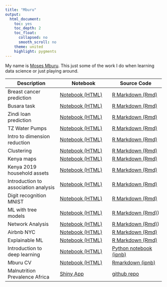 ```yaml
---
title: "Mburu"
output:
  html_document:
    toc: yes
    toc_depth: 2
    toc_float:
      collapsed: no
      smooth_scroll: no
    theme: united
    highlight: pygments
---
```


My name is [Moses Mburu](https://m-mburu.github.io/cv/cv_mburu.html). This just some of the work I do when learning data science or just playing around.

| Description | Notebook | Source Code
| ------------- | ------------- | ------------- |
| Breast cancer prediction | [Notebook (HTML)](https://m-mburu.github.io/breast_cancer_prediction/cancer_data.html) | [R Markdown (Rmd)](breast_cancer_prediction/cancer_data.Rmd)  |
| Busara task | [Notebook (HTML)](https://m-mburu.github.io/busara_task/busara-data-analysis.html) | [R Markdown (Rmd)](busara_task/busara data analysis.Rmd)  |
| Zindi loan prediction | [Notebook (HTML)](https://m-mburu.github.io/loan_prediction/loan_prediction.html) | [R Markdown (Rmd)](loan_prediction/loan_prediction.Rmd)  |
| TZ Water Pumps | [Notebook (HTML)](https://m-mburu.github.io/water_pumps_tz/water_pumps.html) | [R Markdown (Rmd)](water_pumps_tz/water_pumps.Rmd)  |
| Intro to dimension reduction | [Notebook (HTML)](https://m-mburu.github.io/introduction-to-advanced-dimensionality-reduction/introduction_dimensionality_reduction.html) | [R Markdown (Rmd)](ntroduction-to-advanced-dimensionality-reduction/introduction_dimensionality_reduction.Rmd)  |
| Clustering | [Notebook (HTML)](https://m-mburu.github.io/introduction-to-advanced-dimensionality-reduction/clustering_fashion_mnist.html) | [R Markdown (Rmd)](ntroduction-to-advanced-dimensionality-reduction/clustering_fashion_mnist.Rmd)  |
| Kenya maps | [Notebook (HTML)](https://m-mburu.github.io/kenya_population/kenya_maps.html) | [R Markdown (Rmd)](/kenya_population/kenya_maps.Rmd)  |
| Kenya 2019 household assets | [Notebook (HTML)](https://m-mburu.github.io/kenya_population/household_assets_2019census.html) | [R Markdown (Rmd)](/kenya_population/household_assets_2019census.Rmd)  | 
| Introduction to association analysis |[Notebook (HTML)](https://m-mburu.github.io/association_analysis/association_analysis.html) | [R Markdown (Rmd)](/association_analysis/association_analysis.Rmd)  |
| Digit recognition MNIST |[Notebook (HTML)](https://m-mburu.github.io/kaggle/mnist_digits/mnist.html) | [R Markdown (Rmd)](/kaggle/mnist_digits/mnist.Rmd)|
| ML with tree models|[Notebook (HTML)](https://m-mburu.github.io/datacamp/ml_tree_methods_r/ml_tree_methods.html) | [R Markdown (Rmd)](/datacamp/ml_tree_methods_r/ml_tree_methods.Rmd))|
| Network Analysis |[Notebook (HTML)](https://m-mburu.github.io/datacamp/network-analysis-in-r/network_analysis_r.html) | [R Markdown (Rmd)](/datacamp/network-analysis-in-r/network_analysis_r.Rmd))|
| Airbnb NYC |[Notebook (HTML)](https://m-mburu.github.io/kaggle/newyork_airbnb/newyork_airbnb.html) | [R Markdown (Rmd)](/kaggle/newyork_airbnb/newyork_airbnb.Rmd)|
| Explainable ML |[Notebook (HTML)](https://m-mburu.github.io/kaggle/heart_disease/heart_disease.html) | [R Markdown (Rmd)](/kaggle/heart_disease/heart_disease.Rmd)|
| Introduction to deep learning |[Notebook (HTML)](https://m-mburu.github.io/datacamp/introduction_deeplearning/introduction-to-deep-learning-in-python.html) | [Python notebook (ipnb)](/datacamp/introduction_deeplearning/introduction-to-deep-learning-in-python.ipynb)|
| Mburu CV |[Notebook (HTML)](https://m-mburu.github.io/cv/cv_mburu.html) | [Rmarkdown (ipnb)](/cv/cv_mburu.Rmd)|
| Malnutrition Prevalence Africa |[Shiny App ](https://mmburu.shinyapps.io/maln_prev_africa/) | [github repo](https://github.com/m-mburu/m-mburu.github.io/tree/master/shiny/ihme_maln)|



